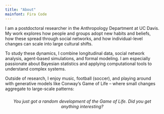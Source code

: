 ```yaml
---
title: "About"
mainfont: Fira Code
---
```


I am a postdoctoral researcher in the Anthropology Department at UC Davis.  
My work explores how people and groups adopt new habits and beliefs, how these spread through social networks, and how individual-level changes can scale into large cultural shifts.  

To study these dynamics, I combine longitudinal data, social network analysis, agent-based simulations, and formal modeling. I am especially passionate about Bayesian statistics and applying computational tools to understand complex systems. 

Outside of research, I enjoy music, football (soccer), and playing around with generative models like Conway’s Game of Life -- where small changes aggregate to large-scale patterns:

::: {#game-of-life}
<div style="display: flex; justify-content: center; gap: 20px;">
  <canvas id="life1" width="200" height="200"></canvas>
  <canvas id="life50" width="200" height="200"></canvas>
  <canvas id="life100" width="200" height="200"></canvas>
</div>

<p style="text-align:center; font-style: italic; margin-top: 10px;">
  You just got a random development of the Game of Life. Did you get anything interesting?
</p>

<script>
function createGrid(size, density=0.2) {
  const grid = [];
  for (let i = 0; i < size; i++) {
    grid[i] = [];
    for (let j = 0; j < size; j++) {
      grid[i][j] = Math.random() < density ? 1 : 0;
    }
  }
  return grid;
}

function nextGen(grid) {
  const size = grid.length;
  const newGrid = [];
  for (let i = 0; i < size; i++) {
    newGrid[i] = [];
    for (let j = 0; j < size; j++) {
      let neighbors = 0;
      for (let x = -1; x <= 1; x++) {
        for (let y = -1; y <= 1; y++) {
          if (x === 0 && y === 0) continue;
          const ni = (i + x + size) % size;
          const nj = (j + y + size) % size;
          neighbors += grid[ni][nj];
        }
      }
      newGrid[i][j] = (grid[i][j] === 1 && (neighbors === 2 || neighbors === 3)) || 
                      (grid[i][j] === 0 && neighbors === 3) ? 1 : 0;
    }
  }
  return newGrid;
}

function drawGrid(grid, ctx, cellSize) {
  ctx.clearRect(0, 0, ctx.canvas.width, ctx.canvas.height);
  for (let i = 0; i < grid.length; i++) {
    for (let j = 0; j < grid[i].length; j++) {
      if (grid[i][j] === 1) {
        ctx.fillStyle = "black";
        ctx.fillRect(j * cellSize, i * cellSize, cellSize, cellSize);
      }
    }
  }
}

// Main simulation
const size = 100;
let grid = createGrid(size, 0.25);
const snapshots = {};

for (let t = 1; t <= 100; t++) {
  if (t === 1 || t === 50 || t === 100) {
    snapshots[t] = JSON.parse(JSON.stringify(grid));
  }
  grid = nextGen(grid);
}

// Draw snapshots
drawGrid(snapshots[1], document.getElementById("life1").getContext("2d"), 2);
drawGrid(snapshots[50], document.getElementById("life50").getContext("2d"), 2);
drawGrid(snapshots[100], document.getElementById("life100").getContext("2d"), 2);
</script>
:::